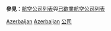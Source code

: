 '''參見'''：[[航空公司列表|航空公司列表]]與[[已歇業航空公司列表|已歇業航空公司列表]]

{{Commonscat|Airlines of Azerbaijan}}

[[Category:歐洲航空公司|Azerbaijan]]
[[Category:各国航空公司|Azerbaijan]]
[[Category:亞塞拜然航空|公司]]